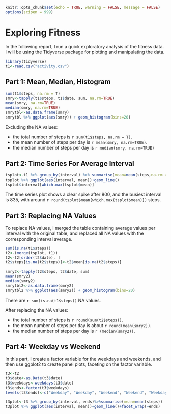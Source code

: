 ```r
knitr::opts_chunk$set(echo = TRUE, warning = FALSE, message = FALSE)
options(scipen = 999)
```

# Exploring Fitness

In the following report, I run a quick exploratory analysis of the fitness data.
I will be using the Tidyverse package for plotting and manipulating the data.

``` r
library(tidyverse)
t1<-read.csv("activity.csv")
```

## Part 1: Mean, Median, Histogram 

``` r
sum(t1$steps, na.rm = T)
smry<-tapply(t1$steps, t1$date, sum, na.rm=TRUE)
mean(smry, na.rm=TRUE)
median(smry, na.rm=TRUE)
smrytbl<-as.data.frame(smry)
smrytbl %>% ggplot(aes(smry)) + geom_histogram(bins=20)
```

Excluding the NA values:

- the total number of steps is `r sum(t1$steps, na.rm = T)`. 
- the  mean number of steps per day is `r mean(smry, na.rm=TRUE)`. 
- the median number of steps per day is `r median(smry, na.rm=TRUE)`

## Part 2: Time Series For Average Interval

``` r
tsplot<-t1 %>% group_by(interval) %>% summarise(mean=mean(steps,na.rm = T)) 
tsplot %>% ggplot(aes(interval, mean))+geom_line()
tsplot$interval[which.max(tsplot$mean)]
```

The time series plot shows a clear spike after 800, and the busiest interval is 835, 
with around `r round(tsplot$mean[which.max(tsplot$mean)])` steps.

## Part 3: Replacing NA Values

To replace NA values, I merged the table containing average values per interval with the original table, and replaced all NA values with the corresponding interval average.

```r
sum(is.na(t1$steps))
t2<-(merge(tsplot, t1))
t2<-t2[order(t2$date), ]
t2$steps[is.na(t2$steps)]<-t2$mean[is.na(t2$steps)]

smry2<-tapply(t2$steps, t2$date, sum)
mean(smry2)
median(smry2)
smrytbl2<-as.data.frame(smry2)
smrytbl2 %>% ggplot(aes(smry2)) + geom_histogram(bins=20)
```

There are `r sum(is.na(t1$steps))` NA values.

After replacing the NA values:

- the total number of steps is `r round(sum(t2$steps))`. 
- the  mean number of steps per day is about `r round(mean(smry2))`. 
- the median number of steps per day is `r (median(smry2))`.


## Part 4: Weekday vs Weekend

In this part, I create a factor variable for the weekdays and weekends, and then use ggplot2 to create panel plots, faceting on the factor variable.

```r
t3<-t2
t3$date<-as.Date(t3$date)
t3$weekdays<-weekdays(t3$date)
t3$ends<-factor(t3$weekdays)
levels(t3$ends)<-c("Weekday", "Weekday", "Weekend", "Weekend", "Weekday", "Weekday", "Weekday")

t3plot<-t3 %>% group_by(interval, ends)%>%summarise(mean=mean(steps))
t3plot %>% ggplot(aes(interval, mean))+geom_line()+facet_wrap(~ends)

```
